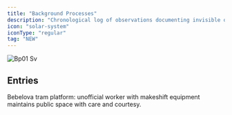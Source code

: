 ```yaml
---
title: "Background Processes"
description: "Chronological log of observations documenting invisible operations, inheritance patterns, and legacy system behaviours."
icon: "solar-system"
iconType: "regular"
tag: "NEW"
---
```


![Bp01 Sv](/images/bp01.svg)

## Entries

<Columns cols={2}>
  <Card title="maintenance-protocol-20251004" icon="solar-system" iconType="regular" href="/bp-01/maintenance-protocol-20251004" cta="View">
    Bebelova tram platform: unofficial worker with makeshift equipment maintains public space with care and courtesy.
  </Card>
</Columns>

## 
